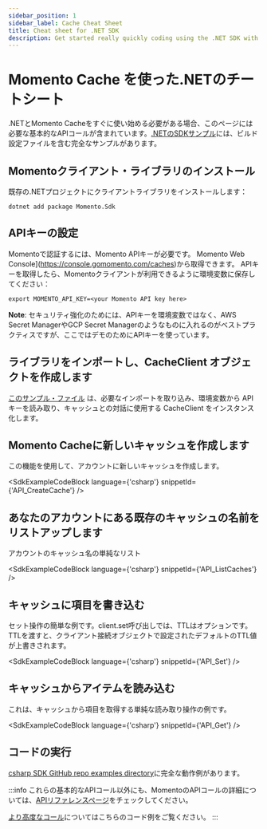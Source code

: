 ```yaml
---
sidebar_position: 1
sidebar_label: Cache Cheat Sheet
title: Cheat sheet for .NET SDK
description: Get started really quickly coding using the .NET SDK with Momento Cache
---
```



# Momento Cache を使った.NETのチートシート

.NETとMomento Cacheをすぐに使い始める必要がある場合、このページには必要な基本的なAPIコールが含まれています。[.NETのSDKサンプル](https://github.com/momentohq/client-sdk-dotnet/blob/main/examples)には、ビルド設定ファイルを含む完全なサンプルがあります。

## Momentoクライアント・ライブラリのインストール

既存の.NETプロジェクトにクライアントライブラリをインストールします：

```cli
dotnet add package Momento.Sdk
```

## APIキーの設定

Momentoで認証するには、Momento APIキーが必要です。 Momento Web Console](https://console.gomomento.com/caches)から取得できます。
APIキーを取得したら、Momentoクライアントが利用できるように環境変数に保存してください：

```
export MOMENTO_API_KEY=<your Momento API key here>
```

**Note**: セキュリティ強化のためには、APIキーを環境変数ではなく、AWS Secret ManagerやGCP Secret Managerのようなものに入れるのがベストプラクティスですが、ここではデモのためにAPIキーを使っています。

## ライブラリをインポートし、CacheClient オブジェクトを作成します
[このサンプル・ファイル](https://github.com/momentohq/client-sdk-dotnet/blob/main/examples/MomentoUsage/Program.cs) は、必要なインポートを取り込み、環境変数から API キーを読み取り、キャッシュとの対話に使用する CacheClient をインスタンス化します。

## Momento Cacheに新しいキャッシュを作成します
この機能を使用して、アカウントに新しいキャッシュを作成します。

<SdkExampleCodeBlock language={'csharp'} snippetId={'API_CreateCache'} />

## あなたのアカウントにある既存のキャッシュの名前をリストアップします
アカウントのキャッシュ名の単純なリスト

<SdkExampleCodeBlock language={'csharp'} snippetId={'API_ListCaches'} />

## キャッシュに項目を書き込む
セット操作の簡単な例です。client.set呼び出しでは、TTLはオプションです。TTLを渡すと、クライアント接続オブジェクトで設定されたデフォルトのTTL値が上書きされます。

<SdkExampleCodeBlock language={'csharp'} snippetId={'API_Set'} />

## キャッシュからアイテムを読み込む
これは、キャッシュから項目を取得する単純な読み取り操作の例です。

<SdkExampleCodeBlock language={'csharp'} snippetId={'API_Get'} />

## コードの実行

[csharp SDK GitHub repo examples directory](https://github.com/momentohq/client-sdk-dotnet/blob/main/examples)に完全な動作例があります。

:::info
これらの基本的なAPIコール以外にも、MomentoのAPIコールの詳細については、[APIリファレンスページ](/cache/develop/api-reference/index.mdx)をチェックしてください。

[より高度なコール](https://github.com/momentohq/client-sdk-dotnet/blob/main/examples/MomentoApplication/Program.cs)についてはこちらのコード例をご覧ください。
:::
